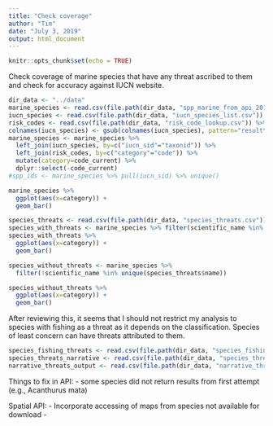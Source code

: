 ```yaml
---
title: "Check coverage"
author: "Tim"
date: "July 3, 2019"
output: html_document
---
```


```r
knitr::opts_chunk$set(echo = TRUE)
```


Check coverage of marine species that have any threat ascribed to them and check for accuracy against IUCN website. 

```r
dir_data <- "../data"
marine_species <- read.csv(file.path(dir_data, "spp_marine_from_api_2018-1.csv"))
iucn_species <- read.csv(file.path(dir_data, "iucn_species_list.csv")) 
risk_codes <- read.csv(file.path(dir_data, "risk_code_lookup.csv")) %>% dplyr::select(code, code_current)
colnames(iucn_species) <- gsub(colnames(iucn_species), pattern="result\\.", replacement="")
marine_species <- marine_species %>% 
  left_join(iucn_species, by=c("iucn_sid"="taxonid")) %>% 
  left_join(risk_codes, by=c("category"="code")) %>% 
  mutate(category=code_current) %>% 
  dplyr::select(-code_current)
#spp_ids <- marine_species %>% pull(iucn_sid) %>% unique()

marine_species %>% 
  ggplot(aes(x=category)) +
  geom_bar()

species_threats <- read.csv(file.path(dir_data, "species_threats.csv"))
species_with_threats <- marine_species %>% filter(scientific_name %in% unique(species_threats$name))
species_with_threats %>% 
  ggplot(aes(x=category)) +
  geom_bar()

species_without_threats <- marine_species %>% 
  filter(!scientific_name %in% unique(species_threats$name))

species_without_threats %>% 
  ggplot(aes(x=category)) +
  geom_bar()


```
After reviewing this, it seems that I should not restrict my analysis to species with fishing as a threat as it depends on the classification. 
Species of least concern can have threats attributed to them. 




```r
species_fishing_threats <- read.csv(file.path(dir_data, "species_fishing_threats.csv"))
species_threats_narrative <- read.csv(file.path(dir_data, "species_threats_narrative.csv"))
narrative_threats_output <- read.csv(file.path(dir_data, "narrative_threats_output.csv"))

```


Things to fix in API:
- some species did not return results from first attempt (e.g., Acanthurus mata)

Spatial API:
- Incorporate accessing of maps from species not available for download
- 

